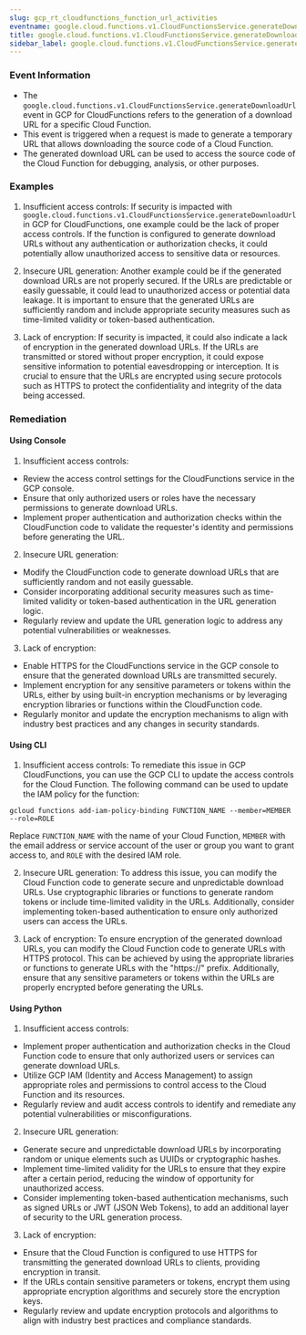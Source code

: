 ```yaml
--- 
slug: gcp_rt_cloudfunctions_function_url_activities
eventname: google.cloud.functions.v1.CloudFunctionsService.generateDownloadUrl
title: google.cloud.functions.v1.CloudFunctionsService.generateDownloadUrl
sidebar_label: google.cloud.functions.v1.CloudFunctionsService.generateDownloadUrl
---
```

                       
### Event Information

- The `google.cloud.functions.v1.CloudFunctionsService.generateDownloadUrl` event in GCP for CloudFunctions refers to the generation of a download URL for a specific Cloud Function.
- This event is triggered when a request is made to generate a temporary URL that allows downloading the source code of a Cloud Function.
- The generated download URL can be used to access the source code of the Cloud Function for debugging, analysis, or other purposes.


### Examples

1. Insufficient access controls: If security is impacted with `google.cloud.functions.v1.CloudFunctionsService.generateDownloadUrl` in GCP for CloudFunctions, one example could be the lack of proper access controls. If the function is configured to generate download URLs without any authentication or authorization checks, it could potentially allow unauthorized access to sensitive data or resources.

2. Insecure URL generation: Another example could be if the generated download URLs are not properly secured. If the URLs are predictable or easily guessable, it could lead to unauthorized access or potential data leakage. It is important to ensure that the generated URLs are sufficiently random and include appropriate security measures such as time-limited validity or token-based authentication.

3. Lack of encryption: If security is impacted, it could also indicate a lack of encryption in the generated download URLs. If the URLs are transmitted or stored without proper encryption, it could expose sensitive information to potential eavesdropping or interception. It is crucial to ensure that the URLs are encrypted using secure protocols such as HTTPS to protect the confidentiality and integrity of the data being accessed.

### Remediation

#### Using Console

1. Insufficient access controls:
- Review the access control settings for the CloudFunctions service in the GCP console.
- Ensure that only authorized users or roles have the necessary permissions to generate download URLs.
- Implement proper authentication and authorization checks within the CloudFunction code to validate the requester's identity and permissions before generating the URL.

2. Insecure URL generation:
- Modify the CloudFunction code to generate download URLs that are sufficiently random and not easily guessable.
- Consider incorporating additional security measures such as time-limited validity or token-based authentication in the URL generation logic.
- Regularly review and update the URL generation logic to address any potential vulnerabilities or weaknesses.

3. Lack of encryption:
- Enable HTTPS for the CloudFunctions service in the GCP console to ensure that the generated download URLs are transmitted securely.
- Implement encryption for any sensitive parameters or tokens within the URLs, either by using built-in encryption mechanisms or by leveraging encryption libraries or functions within the CloudFunction code.
- Regularly monitor and update the encryption mechanisms to align with industry best practices and any changes in security standards.

#### Using CLI

1. Insufficient access controls: To remediate this issue in GCP CloudFunctions, you can use the GCP CLI to update the access controls for the Cloud Function. The following command can be used to update the IAM policy for the function:

```
gcloud functions add-iam-policy-binding FUNCTION_NAME --member=MEMBER --role=ROLE
```

Replace `FUNCTION_NAME` with the name of your Cloud Function, `MEMBER` with the email address or service account of the user or group you want to grant access to, and `ROLE` with the desired IAM role.

2. Insecure URL generation: To address this issue, you can modify the Cloud Function code to generate secure and unpredictable download URLs. Use cryptographic libraries or functions to generate random tokens or include time-limited validity in the URLs. Additionally, consider implementing token-based authentication to ensure only authorized users can access the URLs.

3. Lack of encryption: To ensure encryption of the generated download URLs, you can modify the Cloud Function code to generate URLs with HTTPS protocol. This can be achieved by using the appropriate libraries or functions to generate URLs with the "https://" prefix. Additionally, ensure that any sensitive parameters or tokens within the URLs are properly encrypted before generating the URLs.

#### Using Python

1. Insufficient access controls:
- Implement proper authentication and authorization checks in the Cloud Function code to ensure that only authorized users or services can generate download URLs.
- Utilize GCP IAM (Identity and Access Management) to assign appropriate roles and permissions to control access to the Cloud Function and its resources.
- Regularly review and audit access controls to identify and remediate any potential vulnerabilities or misconfigurations.

2. Insecure URL generation:
- Generate secure and unpredictable download URLs by incorporating random or unique elements such as UUIDs or cryptographic hashes.
- Implement time-limited validity for the URLs to ensure that they expire after a certain period, reducing the window of opportunity for unauthorized access.
- Consider implementing token-based authentication mechanisms, such as signed URLs or JWT (JSON Web Tokens), to add an additional layer of security to the URL generation process.

3. Lack of encryption:
- Ensure that the Cloud Function is configured to use HTTPS for transmitting the generated download URLs to clients, providing encryption in transit.
- If the URLs contain sensitive parameters or tokens, encrypt them using appropriate encryption algorithms and securely store the encryption keys.
- Regularly review and update encryption protocols and algorithms to align with industry best practices and compliance standards.


 